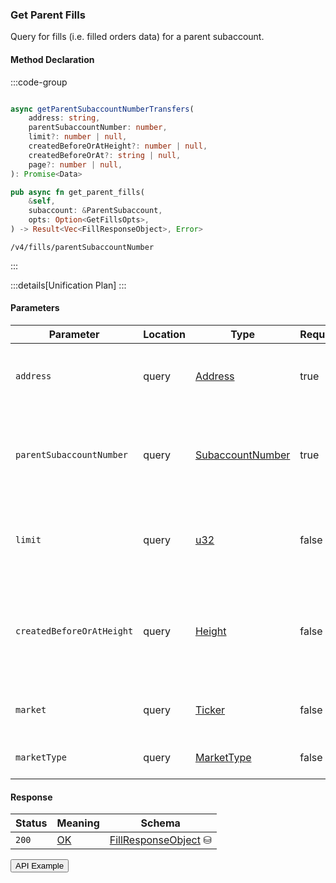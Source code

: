 
### Get Parent Fills

Query for fills (i.e. filled orders data) for a parent subaccount.

#### Method Declaration

:::code-group

```python [Python]

```

```typescript [TypeScript]
async getParentSubaccountNumberTransfers(
    address: string,
    parentSubaccountNumber: number,
    limit?: number | null,
    createdBeforeOrAtHeight?: number | null,
    createdBeforeOrAt?: string | null,
    page?: number | null,
): Promise<Data>
```

```rust [Rust]
pub async fn get_parent_fills(
    &self,
    subaccount: &ParentSubaccount,
    opts: Option<GetFillsOpts>,
) -> Result<Vec<FillResponseObject>, Error>
```

```url [API]
/v4/fills/parentSubaccountNumber
```

:::

:::details[Unification Plan]
:::

#### Parameters

| Parameter                     | Location  | Type               | Required | Description                                                                       |
| ----------------------------- | --------- | ------------------ | -------- | --------------------------------------------------------------------------------- |
| `address`                     | query     | [Address]          | true     | The wallet address that owns the parent subaccount.                               |
| `parentSubaccountNumber`      | query     | [SubaccountNumber] | true     | The identifier for the specific subaccount within the wallet address.             |
| `limit`                       | query     | [u32]             | false     | Maximum number of asset positions to return in the response.                      |
| `createdBeforeOrAtHeight`     | query     | [Height]          | false     | Restricts results to positions created at or before a specific blockchain height. |
| `market`                      | query     | [Ticker]          | false     | Market id like USD-BTC, ETH-USD                                                   |
| `marketType`                  | query     | [MarketType]      | false     | Market type of filled order Data                                                  |

#### Response

| Status | Meaning     | Schema                          |
| ------ | ----------- | ------------------------------- |
| `200`  | [OK]        | [FillResponseObject] ⛁          |

<Button href="https://indexer.v4testnet.dydx.exchange/v4/fills/parentSubaccountNumber?address=dydx14zzueazeh0hj67cghhf9jypslcf9sh2n5k6art&parentSubaccountNumber=0">API Example</Button>

[Address]: /types/address
[SubaccountNumber]: /types/subaccount_number
[u32]: /types/u32
[Height]: /types/height
[DateTime in UTC]: /types/date_time
[Ticker]: /types/ticker
[MarketType]: /types/market_type
[FillResponseObject]: /types/fill_response_object
[OK]: /types/ok
